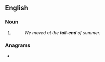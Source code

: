 {{also|tail end|tailend}}
==English==

===Noun===
{{en-noun}}

# {{alternative form of|tail end|lang=en}}
#: ''We moved at the '''tail-end''' of summer.''

===Anagrams===
* {{anagrams|en|dential}}